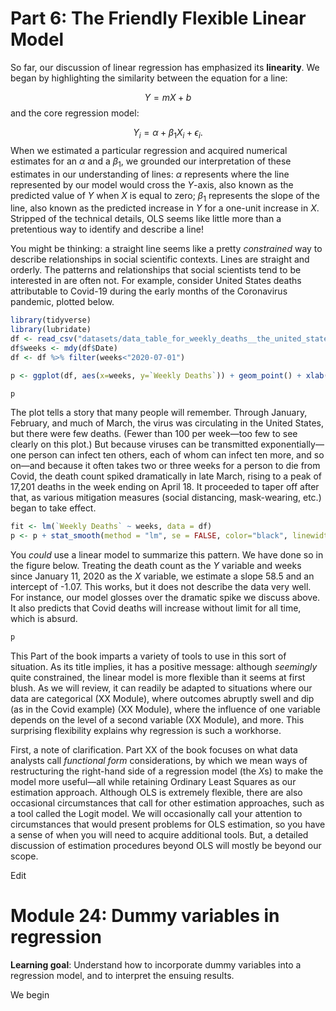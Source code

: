 # Part 6: The Friendly Flexible Linear Model {-}

So far, our discussion of linear regression has emphasized its **linearity**. We began by highlighting the similarity between the equation for a line:

$$
Y = mX + b
$$
and the core regression model:

$$
Y_i = \alpha + \beta_1 X_i + \epsilon_i.
$$
When we estimated a particular regression and acquired numerical estimates for an $\alpha$ and a $\beta_1$, we grounded our interpretation of these estimates in our understanding of lines: $\alpha$ represents where the line represented by our model would cross the $Y$-axis, also known as the predicted value of $Y$ when $X$ is equal to zero; $\beta_1$ represents the slope of the line, also known as the predicted increase in $Y$ for a one-unit increase in $X$. Stripped of the technical details, OLS seems like little more than a pretentious way to identify and describe a line!

You might be thinking: a straight line seems like a pretty _constrained_ way to describe relationships in social scientific contexts. Lines are straight and orderly. The patterns and relationships that social scientists tend to be interested in are often not. For example, consider United States deaths attributable to Covid-19 during the early months of the Coronavirus pandemic, plotted below.

```r

library(tidyverse)
library(lubridate)
df <- read_csv("datasets/data_table_for_weekly_deaths__the_united_states.csv", col_select = !c(Geography, `Death Data As Of`), skip=2)
df$weeks <- mdy(df$Date)
df <- df %>% filter(weeks<"2020-07-01")

p <- ggplot(df, aes(x=weeks, y=`Weekly Deaths`)) + geom_point() + xlab("Date")
```

``` r
p
```

The plot tells a story that many people will remember. Through January, February, and much of March, the virus was circulating in the United States, but there were few deaths. (Fewer than 100 per week---too few to see clearly on this plot.) But because viruses can be transmitted exponentially---one person can infect ten others, each of whom can infect ten more, and so on---and because it often takes two or three weeks for a person to die from Covid, the death count spiked dramatically in late March, rising to a peak of 17,201 deaths in the week ending on April 18. It proceeded to taper off after that, as various mitigation measures (social distancing, mask-wearing, etc.) began to take effect. 

``` r
fit <- lm(`Weekly Deaths` ~ weeks, data = df)
p <- p + stat_smooth(method = "lm", se = FALSE, color="black", linewidth=.5)
```

You _could_ use a linear model to summarize this pattern. We have done so in the figure below. Treating the death count as the $Y$ variable and weeks since January 11, 2020 as the $X$ variable, we estimate a slope 58.5 and an intercept of -1.07. This works, but it does not describe the data very well. For instance, our model glosses over the dramatic spike we discuss above. It also predicts that Covid deaths will increase without limit for all time, which is absurd. 

``` r
p
```

This Part of the book imparts a variety of tools to use in this sort of situation. As its title implies, it has a positive message: although _seemingly_ quite constrained, the linear model is more flexible than it seems at first blush. As we will review, it can readily be adapted to situations where our data are categorical (XX Module), where outcomes abruptly swell and dip (as in the Covid example) (XX Module), where the influence of one variable depends on the level of a second variable (XX Module), and more. This surprising flexibility explains why regression is such a workhorse.

First, a note of clarification. Part XX of the book focuses on what data analysts call _functional form_ considerations, by which we mean ways of restructuring the right-hand side of a regression model (the $X$s) to make the model more useful---all while retaining Ordinary Least Squares as our estimation approach. Although OLS is extremely flexible, there are also occasional circumstances that call for other estimation approaches, such as a tool called the Logit model. We will occasionally call your attention to circumstances that would present problems for OLS estimation, so you have a sense of when you will need to acquire additional tools. But, a detailed discussion of estimation procedures beyond OLS will mostly be beyond our scope.

Edit

# Module 24: Dummy variables in regression

**Learning goal**: Understand how to incorporate dummy variables into a regression model, and to interpret the ensuing results.

We begin 


